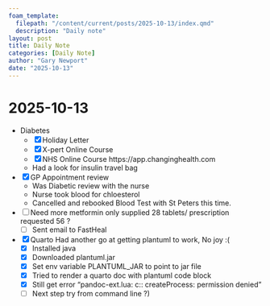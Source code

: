 ```yaml
---
foam_template:
  filepath: "/content/current/posts/2025-10-13/index.qmd"
  description: "Daily note"
layout: post
title: Daily Note
categories: [Daily Note]
author: "Gary Newport"
date: "2025-10-13"
---
```


# 2025-10-13

- Diabetes
  - [X] Holiday Letter
  - [X] X-pert Online Course
  - [X] NHS Online Course https://app.changinghealth.com
  - Had a look for insulin travel bag
- [X] GP Appointment review
    - Was Diabetic review with the nurse
    - Nurse took blood for chloesterol
    - Cancelled and rebooked Blood Test with St Peters this time.
- [ ] Need more metformin only supplied 28 tablets/ prescription requested 56 ?
  - [ ] Sent email to FastHeal 
- [X] Quarto Had another go at getting plantuml to work, No joy :(
  - [X] Installed java
  - [X] Downloaded plantuml.jar
  - [X] Set env variable PLANTUML_JAR to point to jar file
  - [X] Tried to render a quarto doc with plantuml code block
  - [X] Still get error "pandoc-ext\diagram\diagram.lua: c:\plantuml: createProcess: permission denied"
  - [ ] Next step try from command line ?)   